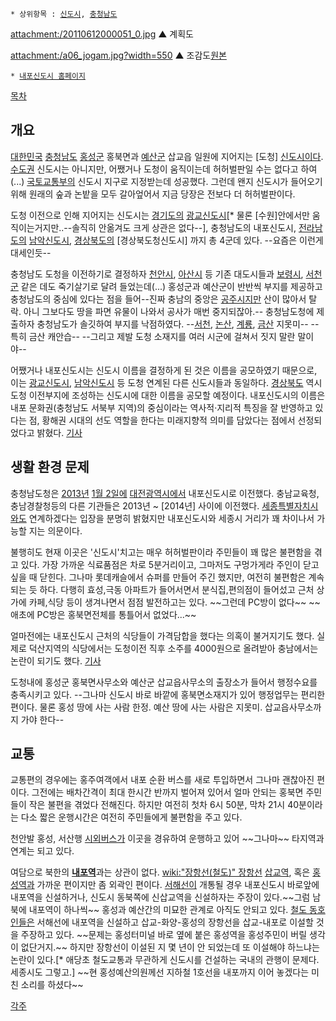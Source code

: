  * 상위항목 : [[신도시]], [[충청남도]] 

{{{+1 內浦新都市 / Naepo New Town }}}

attachment:/20110612000051_0.jpg
▲ 계획도

attachment:/a06_jogam.jpg?width=550
▲ 조감도[http://civ.xlgames.com/attachments/8a948ba549a17bf40149bb21dcf20000?pathType=ORIGINAL 원본]

 * [http://www.naeponewtown.or.kr/ 내포신도시 홈페이지]

[[목차]]
== 개요 ==
[[대한민국]] [[충청남도]] [[홍성군]] 홍북면과 [[예산군]] 삽교읍 일원에 지어지는 [도청] [[신도시]]이다. [[수도권]] 신도시는 아니지만, 어쨌거나 도청이 움직이는데 허허벌판일 수는 없다고 하여(...) [[국토교통부]]의 신도시 지구로 지정받는데 성공했다. 그런데 왠지 신도시가 들어오기 위해 원래의 숲과 논밭을 모두 갈아엎어서 지금 당장은 전보다 더 허허벌판이다.

도청 이전으로 인해 지어지는 신도시는 [[경기도]]의 [[광교신도시]][* 물론 [수원]안에서만 움직이는거지만..--솔직히 안옮겨도 크게 상관은 없다--], 충청남도의 내포신도시, [[전라남도]]의 [[남악신도시]], [[경상북도]]의 [경상북도청신도시] 까지 총 4군데 있다. --요즘은 이런게 대세인듯--

충청남도 도청을 이전하기로 결정하자 [[천안시]], [[아산시]] 등 기존 대도시들과 [[보령시]], [[서천군]] 같은 데도 죽기살기로 달려 들었는데(...) 홍성군과 예산군이 반반씩 부지를 제공하고 충청남도의 중심에 있다는 점을 들어--진짜 충남의 중앙은 [[공주시]]지만 산이 많아서 탈락. 아니 그보다도 땅을 파면 유물이 나와서 공사가 매번 중지되잖아.-- 충청남도청에 제출하자 충청남도가 솔깃하여 부지를 낙점하였다. --[[서천]], [[논산]], [[계룡]], [[금산]] 지못미-- --특히 금산 캐안습-- --그리고 제발 도청 소재지를 여러 시군에 걸쳐서 짓지 말란 말이야--

어쨌거나 내포신도시는 신도시 이름을 결정하게 된 것은 이름을 공모하였기 때문으로, 이는 [[광교신도시]], [[남악신도시]] 등 도청 연계된 다른 신도시들과 동일하다. [[경상북도]] 역시 도청 이전부지에 조성하는 신도시에 대한 이름을 공모할 예정이다. 내포신도시의 이름은 내포 문화권(충청남도 서북부 지역)의 중심이라는 역사적·지리적 특징을 잘 반영하고 있다는 점, 황해권 시대의 선도 역할을 한다는 미래지향적 의미를 담았다는 점에서 선정되었다고 밝혔다. [http://www.nocutnews.co.kr/show.asp?idx=1542134 기사]
== 생활 환경 문제 ==
충청남도청은 [[2013년]] [[1월 2일]]에 [[대전광역시]]에서 내포신도시로 이전했다. 충남교육청, 충남경찰청등의 다른 기관들은 2013년 ~ [2014년] 사이에 이전했다. [[세종특별자치시]]와도 연계하겠다는 입장을 분명히 밝혔지만 내포신도시와 세종시 거리가 꽤 차이나서 가능할 지는 의문이다.

불행히도 현재 이곳은 '신도시'치고는 매우 허허벌판이라 주민들이 꽤 많은 불편함을 겪고 있다. 가장 가까운 식료품점은 차로 5분거리이고, 그마저도 구멍가게라 주인이 닫고 싶을 때 닫힌다. 그나마 롯데캐슬에서 슈퍼를 만들어 주긴 했지만, 여전히 불편함은 계속되는 듯 하다. 다행히 효성,극동 아파트가 들어서면서 분식집,편의점이 들어섰고 근처 상가에 카페,식당 등이 생겨나면서 점점 발전하고는 있다. ~~그런데 PC방이 없다~~ ~~애초에 PC방은 홍북면전체를 통틀어서 없었다...~~

얼마전에는 내포신도시 근처의 식당들이 가격담합을 했다는 의혹이 불거지기도 했다. 실제로 덕산지역의 식당에서는 도청이전 직후 소주를 4000원으로 올려받아 충남에서는 논란이 되기도 했다. [http://www.tjb.co.kr/sub0301/bodo/view/id/1991 기사]

도청내에 홍성군 홍북면사무소와 예산군 삽교읍사무소의 출장소가 들어서 행정수요를 충족시키고 있다.
--그나마 신도시 바로 바깥에 홍북면소재지가 있어 행정업무는 편리한 편이다. 물론 홍성 땅에 사는 사람 한정. 예산 땅에 사는 사람은 지못미. 삽교읍사무소까지 가야 한다--
== 교통 ==
교통편의 경우에는 홍주여객에서 내포 순환 버스를 새로 투입하면서 그나마 괜찮아진 편이다. 그전에는 배차간격이 최대 한시간 반까지 벌어져 있어서 얼마 안되는 홍북면 주민들이 작은 불편을 겪었다 전해진다. 하지만 여전히 첫차 6시 50분, 막차 21시 40분이라는 다소 짧은 운행시간은 여전히 주민들에게 불편함을 주고 있다.

천안발 홍성, 서산행 [[시외버스]]가 이곳을 경유하여 운행하고 있어 ~~그나마~~ 타지역과 연계는 되고 있다.

여담으로 북한의 '''[[내포역]]'''과는 상관이 없다. [[wiki:"장항선(철도)" 장항선]] [[삽교역]], 혹은 [[홍성역]]과 가까운 편이지만 좀 외곽인 편이다. [[서해선]]이 개통될 경우 내포신도시 바로앞에 내포역을 신설하거나, 신도시 동북쪽에 신삽교역을 신설하자는 주장이 있다.~~그럼 남북에 내포역이 하나씩~~ 홍성과 예산간의 미묘한 관계로 아직도 안되고 있다. [[철도 동호인]]들은 서해선에 내포역을 신설하고 삽교-화양-홍성의 장항선을 삽교-내포로 이설할 것을 주장하고 있다. ~~문제는 홍성터미널 바로 옆에 붙은 홍성역을 홍성주민이 버릴 생각이 없단거지.~~ 하지만 장항선이 이설된 지 몇 년이 안 되었는데 또 이설해야 하느냐는 논란이 있다.[* 애당초 철도교통과 무관하게 신도시를 건설하는 국내의 관행이 문제다. 세종시도 그렇고.]  ~~현 홍성예산의원께선 지하철 1호선을 내포까지 이어 놓겠다는 미친 소리를 하셨다~~

[[각주]]
